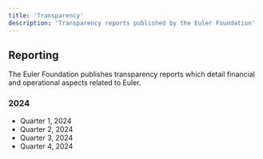 ```yaml
---
title: 'Transparency'
description: 'Transparency reports published by the Euler Foundation'
---
```


## Reporting

The Euler Foundation publishes transparency reports which detail financial and operational aspects related to Euler. 

### 2024
- Quarter 1, 2024
- Quarter 2, 2024
- Quarter 3, 2024
- Quarter 4, 2024


